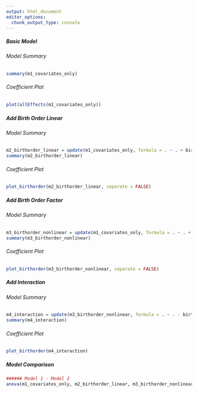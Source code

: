 ```yaml
---
output: html_document
editor_options: 
  chunk_output_type: console
---
```


##### Basic Model {.tabset}

###### Model Summary
```r
summary(m1_covariates_only)
```

###### Coefficient Plot
```r
plot(allEffects(m1_covariates_only))
```

##### Add Birth Order Linear {.tabset}

###### Model Summary
```r
m2_birthorder_linear = update(m1_covariates_only, formula = . ~ . + birth_order)
summary(m2_birthorder_linear)
```

###### Coefficient Plot
```r
plot_birthorder(m2_birthorder_linear, separate = FALSE)
```

##### Add Birth Order Factor {.tabset}

###### Model Summary
```r
m3_birthorder_nonlinear = update(m1_covariates_only, formula = . ~ . + birth_order_nonlinear)
summary(m3_birthorder_nonlinear)
```

###### Coefficient Plot
```r
plot_birthorder(m3_birthorder_nonlinear, separate = FALSE)
```

##### Add Interaction {.tabset}

###### Model Summary
```r
m4_interaction = update(m3_birthorder_nonlinear, formula = . ~ . - birth_order_nonlinear - sibling_count + count_birth_order)
summary(m4_interaction)
```

###### Coefficient Plot
```r
plot_birthorder(m4_interaction)
```

##### Model Comparison
```r
###### Model 1 - Model 2
anova(m1_covariates_only, m2_birthorder_linear, m3_birthorder_nonlinear, m4_interaction)


```

